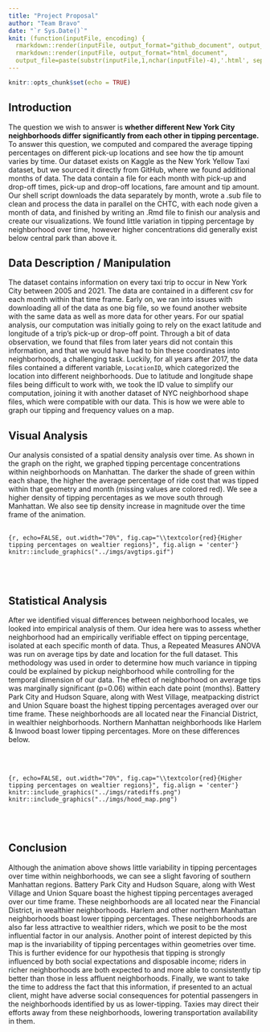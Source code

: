 ```yaml
---
title: "Project Proposal"
author: "Team Bravo"
date: "`r Sys.Date()`"
knit: (function(inputFile, encoding) {
  rmarkdown::render(inputFile, output_format="github_document", output_file="README.md");
  rmarkdown::render(inputFile, output_format="html_document", 
  output_file=paste(substr(inputFile,1,nchar(inputFile)-4),'.html', sep=""))})
---
```


```r
knitr::opts_chunk$set(echo = TRUE)
```

## Introduction

The question we wish to answer is **whether different New York City neighborhoods differ significantly from each other in tipping percentage.** To answer this question, we computed and compared the average tipping percentages on different pick-up locations and see how the tip amount varies by time. Our dataset exists on Kaggle as the New York Yellow Taxi dataset, but we sourced it directly from GitHub, where we found additional months of data. The data contain a file for each month with pick-up and drop-off times, pick-up and drop-off locations, fare amount and tip amount. Our shell script downloads the data separately by month, wrote a .sub file to clean and process the data in parallel on the CHTC, with each node given a month of data, and finished by writing an .Rmd file to finish our analysis and create our visualizations. We found little variation in tipping percentage by neighborhood over time, however higher concentrations did generally exist below central park than above it.

## Data Description / Manipulation

The dataset contains information on every taxi trip to occur in New York City between 2005 and 2021. The data are contained in a different csv for each month within that time frame. Early on, we ran into issues with downloading all of the data as one big file, so we found another website with the same data as well as more data for other years. For our spatial analysis, our computation was initially going to rely on the exact latitude and longitude of a trip’s pick-up or drop-off point. Through a bit of data observation, we found that files from later years did not contain this information, and that we would have had to bin these coordinates into neighborhoods, a challenging task. Luckily, for all years after 2017, the data files contained a different variable, `LocationID`, which categorized the location into different neighborhoods. Due to latitude and longitude shape files being difficult to work with, we took the ID value to simplify our computation, joining it with another dataset of NYC neighborhood shape files, which were compatible with our data. This is how we were able to graph our tipping and frequency values on a map. 

## Visual Analysis

Our analysis consisted of a spatial density analysis over time. As shown in the graph on the right, we graphed tipping percentage concentrations within neighborhoods on Manhattan. The darker the shade of green within each shape, the higher the average percentage of ride cost that was tipped within that geometry and month (missing values are colored red). We see a higher density of tipping percentages as we move south through Manhattan. We also see tip density increase in magnitude over the time frame of the animation.
<br/><br/>

```{r, echo=FALSE, out.width="70%", fig.cap="\\textcolor{red}{Higher tipping percentages on wealtier regions}", fig.align = 'center'}
knitr::include_graphics("../imgs/avgtips.gif")
```

<br/><br/>

## Statistical Analysis

After we identified visual differences between neighborhood locales, we looked into empirical analysis of them. Our idea here was to assess whether neighborhood had an empirically verifiable effect on tipping percentage, isolated at each specific month of data. Thus, a Repeated Measures ANOVA was run on average tips by date and location for the full dataset. This methodology was used in order to determine how much variance in tipping could be explained by pickup neighborhood while controlling for the temporal dimension of our data. The effect of neighborhood on average tips was marginally significant (p=0.06) within each date point (months). Battery Park City and Hudson Square, along with West Village, meatpacking district and Union Square boast the highest tipping percentages averaged over our time frame. These neighborhoods are all located near the Financial District, in wealthier neighborhoods. Northern Manhattan neighborhoods like Harlem & Inwood boast lower tipping percentages. More on these differences below.


<br/><br/>

```{r, echo=FALSE, out.width="70%", fig.cap="\\textcolor{red}{Higher tipping percentages on wealtier regions}", fig.align = 'center'}
knitr::include_graphics("../imgs/ratediffs.png")
knitr::include_graphics("../imgs/hood_map.png")
```

<br/><br/>

## Conclusion

Although the animation above shows little variability in tipping percentages over time within neighborhoods, we can see a slight favoring of southern Manhattan regions. Battery Park City and Hudson Square, along with West Village and Union Square boast the highest tipping percentages averaged over our time frame. These neighborhoods are all located near the Financial District, in wealthier neighborhoods. Harlem and other northern Manhattan neighborhoods boast lower tipping percentages. These neighborhoods are also far less attractive to wealthier riders, which we posit to be the most influential factor in our analysis. Another point of interest depicted by this map is the invariability of tipping percentages within geometries over time. This is further evidence for our hypothesis that tipping is strongly influenced by both social expectations and disposable income; riders in richer neighborhoods are both expected to and more able to consistently tip better than those in less affluent neighborhoods. Finally, we want to take the time to address the fact that this information, if presented to an actual client, might have adverse social consequences for potential passengers in the neighborhoods identified by us as lower-tipping. Taxies may direct their efforts away from these neighborhoods, lowering transportation availability in them.


